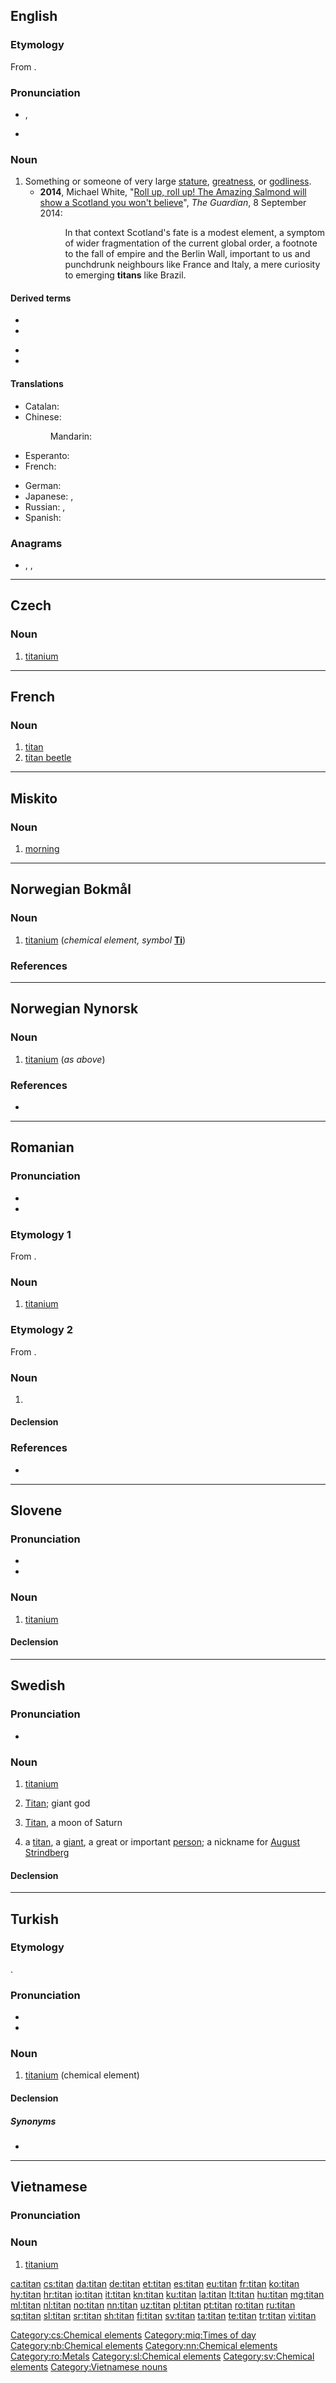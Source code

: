 {{also|Titan|titán|títan|Titán}}
==English==

===Etymology===
From {{term|Titan}}.

===Pronunciation===
* {{enPR|tīʹtən}}, {{IPA|/ˈtaɪtən/|lang=en}}
* {{homophones|lang=en|tighten|Titan}}

===Noun===
{{en-noun}}

# Something or someone of very large [[stature]], [[greatness]], or [[godliness]].
#* '''2014''', Michael White, "[http://www.theguardian.com/politics/2014/sep/08/salmond-scotland-independence-first-minister Roll up, roll up! The Amazing Salmond will show a Scotland you won't believe]", ''The Guardian'', 8 September 2014:
#*: In that context Scotland's fate is a modest element, a symptom of wider fragmentation of the current global order, a footnote to the fall of empire and the Berlin Wall, important to us and punchdrunk neighbours like France and Italy, a mere curiosity to emerging '''titans''' like Brazil.

====Derived terms====
{{rel-top|terms derived from ''titan (noun)''}}
* {{l|en|titanic}}
* {{l|en|titanium}}
{{rel-mid}}
* {{l|en|titan primary}}
* {{l|en|titan primary school}}
{{rel-bottom}}

====Translations====
{{trans-top|something or someone large in stature, greatness or godliness}}
* Catalan: {{t|ca|tità|m}}
* Chinese:
*: Mandarin: {{t+|cmn|巨人|tr=jùrén|sc=Hani}}
* Esperanto: {{t+|eo|titano}}
* French: {{t+|fr|titan|m}}
{{trans-mid}}
* German: {{t+|de|Titan|m}}
* Japanese: {{t|ja|巨人|tr=きょじん, kyojin|sc=Jpan}}, {{t+|ja|タイタン|tr=taitan|sc=Jpan}}
* Russian: {{t+|ru|тита́н|m}}, {{t+|ru|исполи́н|m}}
* Spanish: {{t|es|titán|m}}
{{trans-bottom}}

===Anagrams===
* {{l|en|taint}}, {{l|en|'taint}}, {{l|en|tinta}}

----

==Czech==
{{elements|Ti|skandium|Ca|vanad|V|lang=cs}}

===Noun===
{{cs-noun|g=m}}

# [[titanium]]

[[Category:cs:Chemical elements]]

----

==French==

===Noun===
{{fr-noun|m}}

# [[#English|titan]]
# [[titan beetle]]

----

==Miskito==

===Noun===
{{head|miq|noun}}

# [[morning]]

[[Category:miq:Times of day]]

----

==Norwegian Bokmål==
{{wikipedia|lang=no|titan (grunnstoff)}}

===Noun===
{{head|nb|noun|g=n|definite singular|titanet}} {{lb|nb|uncountable}}

# [[titanium]] (''chemical element, symbol'' '''[[Ti]]''')

===References===
{{R:The Bokmål Dictionary}}
[[Category:nb:Chemical elements]]

----

==Norwegian Nynorsk==
{{wikipedia|lang=nn|grunnstoffet titan}}

===Noun===
{{head|nn|noun|g=n|definite singular|titanet}} {{lb|nn|uncountable}}

# [[titanium]] (''as above'')

===References===
* {{R:The Nynorsk Dictionary}}
[[Category:nn:Chemical elements]]

----

==Romanian==

===Pronunciation===
* {{IPA|/tiˈtan/|lang=ro}}
* {{hyphenation|ti|tan|lang=ro}}

{{wikipedia|lang=ro}}
{{elements|Ti|scandiu|Sc|vanadiu|V|lang=ro}}

===Etymology 1===
From {{etyl|fr|ro}} {{m|fr|titane}}.

===Noun===
{{ro-noun|n|-}}

# [[titanium]] {{gloss|chemical element}}

===Etymology 2===
From {{etyl|fr|ro}} {{m|fr|titan}}.

===Noun===
{{ro-noun|m|titani}}

# {{l|en|titan}}

====Declension====
{{ro-noun-m}}

===References===
* {{R:DEX}}

[[Category:ro:Metals]]

----

==Slovene==
{{elements|lang=sl|Ti|skándij|Sc|vanádij|V}}

===Pronunciation===
* {{IPA|lang=sl|/tiˈtáːn/}}
* {{sl-tonal|titȃn}}

===Noun===
{{sl-noun|titán|m-in|titána|-}}

# [[titanium]]

====Declension====
{{sl-decl-noun-m|titán|n=sg}}

[[Category:sl:Chemical elements]]

----

==Swedish==
{{wikipedia|lang=sv}}

===Pronunciation===
* {{IPA|/tɪˈtɑːn/|lang=sv}}

===Noun===
{{sv-noun|c|g2=n}}

# [[titanium]] {{g|n}}
# {{lb|sv|mythology}} [[Titan]]; giant god {{g|c}}
# {{lb|sv|astronomy}} [[Titan]], a moon of Saturn {{g|c}}
# a [[#English|titan]], a [[giant]], a great or important [[person]]; a nickname for [[w:August Strindberg|August Strindberg]] {{g|c}}

====Declension====
{{sv-noun-unc-irreg-n|2=titanet|definitions=1}}
{{sv-infl-noun-c-er|definitions=2, 3, 4}}

[[Category:sv:Chemical elements]]

----

==Turkish==
{{elements|Ti|skandiyum|Li|vanadyum|V|lang=tr}}

===Etymology===
{{bor|tr|fr|titane}}.

===Pronunciation===
* {{IPA|[titán]|lang=tr}}
* {{hyphenation|ti|tan|lang=tr}}

===Noun===
{{tr-noun|ı|lar}}

# [[titanium]] (chemical element)

====Declension====
{{tr-noun-c|a|d}}

=====Synonyms=====
* {{l|tr|titanyum}}

----

==Vietnamese==

===Pronunciation===
{{vi-pron|ti-tan}}

===Noun===
{{head|vi|nouns}}

# [[titanium]]

{{attention|vi}}

[[Category:Vietnamese nouns]]

[[ca:titan]]
[[cs:titan]]
[[da:titan]]
[[de:titan]]
[[et:titan]]
[[es:titan]]
[[eu:titan]]
[[fr:titan]]
[[ko:titan]]
[[hy:titan]]
[[hr:titan]]
[[io:titan]]
[[it:titan]]
[[kn:titan]]
[[ku:titan]]
[[la:titan]]
[[lt:titan]]
[[hu:titan]]
[[mg:titan]]
[[ml:titan]]
[[nl:titan]]
[[no:titan]]
[[nn:titan]]
[[uz:titan]]
[[pl:titan]]
[[pt:titan]]
[[ro:titan]]
[[ru:titan]]
[[sq:titan]]
[[sl:titan]]
[[sr:titan]]
[[sh:titan]]
[[fi:titan]]
[[sv:titan]]
[[ta:titan]]
[[te:titan]]
[[tr:titan]]
[[vi:titan]]